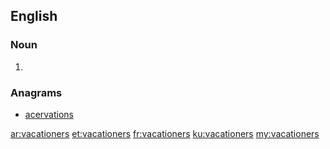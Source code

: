 ==English==

===Noun===
{{head|en|noun plural form}}

# {{plural of|vacationer|lang=en}}

===Anagrams===
* [[acervations#English|acervations]]

[[ar:vacationers]]
[[et:vacationers]]
[[fr:vacationers]]
[[ku:vacationers]]
[[my:vacationers]]